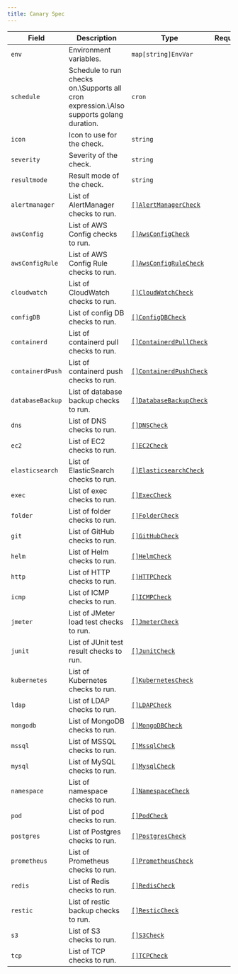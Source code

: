 ```yaml
---
title: Canary Spec
---
```


| Field            | Description                                                                                   | Type                                                | Required |
| ---------------- | --------------------------------------------------------------------------------------------- | --------------------------------------------------- | -------- |
| `env`            | Environment variables.                                                                        | `map[string]`<CommonLink to="authentication">`EnvVar`</CommonLink>            |          |
| `schedule`       | Schedule to run checks on.\Supports all cron expression.\Also supports golang duration. | `cron`                                            |          |
| `icon`           | Icon to use for the check.                                                                    | `string`                                            |          |
| `severity`       | Severity of the check.                                                                        | `string`                                            |          |
| `resultmode`     | Result mode of the check.                                                                     | `string`                                            |          |
| `alertmanager`   | List of AlertManager checks to run.                                                           | [`[]AlertManagerCheck`](alert-manager)         |          |
| `awsConfig`      | List of AWS Config checks to run.                                                             | [`[]AwsConfigCheck`](aws-config)               |          |
| `awsConfigRule`  | List of AWS Config Rule checks to run.                                                        | [`[]AwsConfigRuleCheck`](aws-config-rule)      |          |
| `cloudwatch`     | List of CloudWatch checks to run.                                                             | [`[]CloudWatchCheck`](cloudwatch)              |          |
| `configDB`       | List of config DB checks to run.                                                              | [`[]ConfigDBCheck`](configdb)                  |          |
| `containerd`     | List of containerd pull checks to run.                                                        | [`[]ContainerdPullCheck`](containerd)     |          |
| `containerdPush` | List of containerd push checks to run.                                                        | [`[]ContainerdPushCheck`](containerd)     |          |
| `databaseBackup` | List of database backup checks to run.                                                        | [`[]DatabaseBackupCheck`](gcs-database-backup) |          |
| `dns`            | List of DNS checks to run.                                                                    | [`[]DNSCheck`](dns)                            |          |
| `ec2`            | List of EC2 checks to run.                                                                    | [`[]EC2Check`](ec2)                            |          |
| `elasticsearch`  | List of ElasticSearch checks to run.                                                          | [`[]ElasticsearchCheck`](elasticsearch)        |          |
| `exec`           | List of exec checks to run.                                                                   | [`[]ExecCheck`](exec)                          |          |
| `folder`         | List of folder checks to run.                                                                 | [`[]FolderCheck`](folder)                      |          |
| `git`         | List of GitHub checks to run.                                                                 | [`[]GitHubCheck`](git)                      |          |
| `helm`           | List of Helm checks to run.                                                                   | [`[]HelmCheck`](helm)                          |          |
| `http`           | List of HTTP checks to run.                                                                   | [`[]HTTPCheck`](http)                          |          |
| `icmp`           | List of ICMP checks to run.                                                                   | [`[]ICMPCheck`](icmp)                          |          |
| `jmeter`         | List of JMeter load test checks to run.                                                       | [`[]JmeterCheck`](jmeter)                      |          |
| `junit`          | List of JUnit test result checks to run.                                                      | [`[]JunitCheck`](junit)                        |          |
| `kubernetes`     | List of Kubernetes checks to run.                                                             | [`[]KubernetesCheck`](kubernetes)              |          |
| `ldap`           | List of LDAP checks to run.                                                                   | [`[]LDAPCheck`](./ldap)                          |          |s
| `mongodb`        | List of MongoDB checks to run.                                                                | [`[]MongoDBCheck`](./mongo)                      |          |
| `mssql`          | List of MSSQL checks to run.                                                                  | [`[]MssqlCheck`](./mssql)                        |          |
| `mysql`          | List of MySQL checks to run.                                                                  | [`[]MysqlCheck`](./mysql)                        |          |
| `namespace`      | List of namespace checks to run.                                                              | [`[]NamespaceCheck`](./namespace)                |          |
| `pod`            | List of pod checks to run.                                                                    | [`[]PodCheck`](./pod)                            |          |
| `postgres`       | List of Postgres checks to run.                                                               | [`[]PostgresCheck`](./postgres)                  |          |
| `prometheus`     | List of Prometheus checks to run.                                                             | [`[]PrometheusCheck`](./prometheus)              |          |
| `redis`          | List of Redis checks to run.                                                                  | [`[]RedisCheck`](./redis)                        |          |
| `restic`         | List of restic backup checks to run.                                                          | [`[]ResticCheck`](./restic)                      |          |
| `s3`             | List of S3 checks to run.                                                                     | [`[]S3Check`](s3-bucket)                              |          |
| `tcp`            | List of TCP checks to run.                                                                    | [`[]TCPCheck`](./tcp)                            |          |

